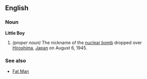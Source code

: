 ==English==
===Noun===
'''Little Boy'''

#''(proper noun)'' The nickname of the [[nuclear bomb]] dropped over [[w:Hiroshima|Hiroshima]], [[Japan]] on August 6, 1945.

===See also===
*[[Fat Man]]